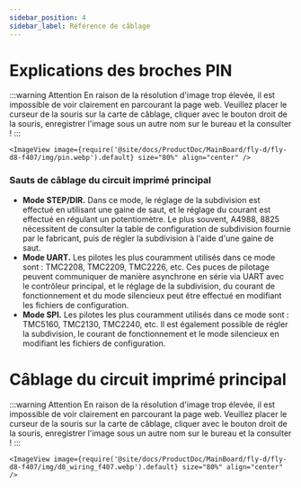 ```yaml
---
sidebar_position: 4
sidebar_label: Référence de câblage
---
```


# Explications des broches PIN

:::warning Attention
En raison de la résolution d'image trop élevée, il est impossible de voir clairement en parcourant la page web. Veuillez placer le curseur de la souris sur la carte de câblage, cliquer avec le bouton droit de la souris, enregistrer l'image sous un autre nom sur le bureau et la consulter !
:::

    <ImageView image={require('@site/docs/ProductDoc/MainBoard/fly-d/fly-d8-f407/img/pin.webp').default} size="80%" align="center" />
    
### Sauts de câblage du circuit imprimé principal

* **Mode STEP/DIR.** Dans ce mode, le réglage de la subdivision est effectué en utilisant une gaine de saut, et le réglage du courant est effectué en régulant un potentiomètre. Le plus souvent, A4988, 8825 nécessitent de consulter la table de configuration de subdivision fournie par le fabricant, puis de régler la subdivision à l'aide d'une gaine de saut.
* **Mode UART.** Les pilotes les plus couramment utilisés dans ce mode sont : TMC2208, TMC2209, TMC2226, etc. Ces puces de pilotage peuvent communiquer de manière asynchrone en série via UART avec le contrôleur principal, et le réglage de la subdivision, du courant de fonctionnement et du mode silencieux peut être effectué en modifiant les fichiers de configuration.
* **Mode SPI.** Les pilotes les plus couramment utilisés dans ce mode sont : TMC5160, TMC2130, TMC2240, etc. Il est également possible de régler la subdivision, le courant de fonctionnement et le mode silencieux en modifiant les fichiers de configuration.

# Câblage du circuit imprimé principal

:::warning Attention
En raison de la résolution d'image trop élevée, il est impossible de voir clairement en parcourant la page web. Veuillez placer le curseur de la souris sur la carte de câblage, cliquer avec le bouton droit de la souris, enregistrer l'image sous un autre nom sur le bureau et la consulter !
:::

    <ImageView image={require('@site/docs/ProductDoc/MainBoard/fly-d/fly-d8-f407/img/d8_wiring_f407.webp').default} size="80%" align="center" />
